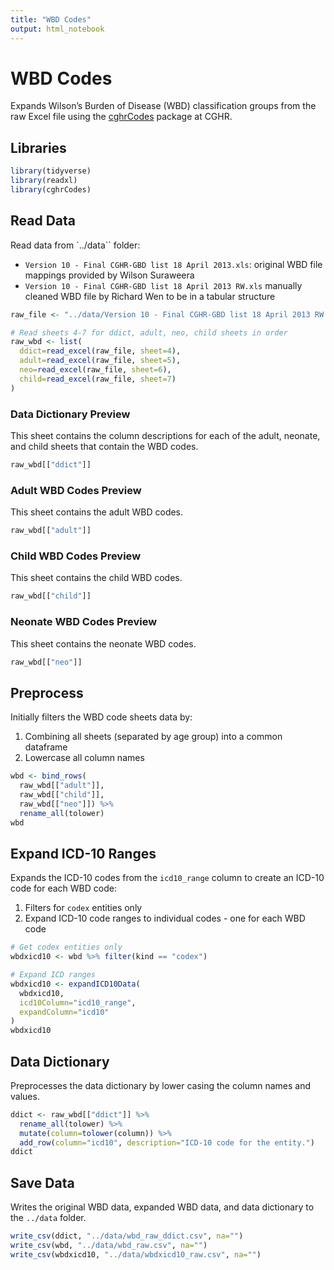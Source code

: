 ```yaml
---
title: "WBD Codes"
output: html_notebook
---
```


# WBD Codes

Expands Wilson's Burden of Disease (WBD) classification groups from the raw Excel file using the [cghrCodes](https://github.com/cghr-toronto/cghrCodes) package at CGHR.

## Libraries

```r
library(tidyverse)
library(readxl)
library(cghrCodes)
```

## Read Data

Read data from `../data`` folder:

* `Version 10 - Final CGHR-GBD list 18 April 2013.xls`: original WBD file mappings provided by Wilson Suraweera
* `Version 10 - Final CGHR-GBD list 18 April 2013 RW.xls` manually cleaned WBD file by Richard Wen to be in a tabular structure

```r
raw_file <- "../data/Version 10 - Final CGHR-GBD list 18 April 2013 RW.xls"

# Read sheets 4-7 for ddict, adult, neo, child sheets in order
raw_wbd <- list(
  ddict=read_excel(raw_file, sheet=4),
  adult=read_excel(raw_file, sheet=5),
  neo=read_excel(raw_file, sheet=6),
  child=read_excel(raw_file, sheet=7)
)
```

### Data Dictionary Preview

This sheet contains the column descriptions for each of the adult, neonate, and child sheets that contain the WBD codes.

```r
raw_wbd[["ddict"]]
```

### Adult WBD Codes Preview

This sheet contains the adult WBD codes.

```r
raw_wbd[["adult"]]
```

### Child WBD Codes Preview

This sheet contains the child WBD codes.

```r
raw_wbd[["child"]]
```

### Neonate WBD Codes Preview

This sheet contains the neonate WBD codes.

```r
raw_wbd[["neo"]]
```

## Preprocess

Initially filters the WBD code sheets data by:

1. Combining all sheets (separated by age group) into a common dataframe
2. Lowercase all column names

```r
wbd <- bind_rows(
  raw_wbd[["adult"]],
  raw_wbd[["child"]],
  raw_wbd[["neo"]]) %>%
  rename_all(tolower)
wbd
```

## Expand ICD-10 Ranges

Expands the ICD-10 codes from the `icd10_range` column to create an ICD-10 code for each WBD code:

1. Filters for `codex` entities only
2. Expand ICD-10 code ranges to individual codes - one for each WBD code

```r
# Get codex entities only
wbdxicd10 <- wbd %>% filter(kind == "codex")

# Expand ICD ranges
wbdxicd10 <- expandICD10Data(
  wbdxicd10,
  icd10Column="icd10_range",
  expandColumn="icd10"
)
wbdxicd10
```

## Data Dictionary

Preprocesses the data dictionary by lower casing the column names and values.

```r
ddict <- raw_wbd[["ddict"]] %>%
  rename_all(tolower) %>%
  mutate(column=tolower(column)) %>%
  add_row(column="icd10", description="ICD-10 code for the entity.")
ddict
```

## Save Data

Writes the original WBD data, expanded WBD data, and data dictionary to the `../data` folder.

```r
write_csv(ddict, "../data/wbd_raw_ddict.csv", na="")
write_csv(wbd, "../data/wbd_raw.csv", na="")
write_csv(wbdxicd10, "../data/wbdxicd10_raw.csv", na="")
```
